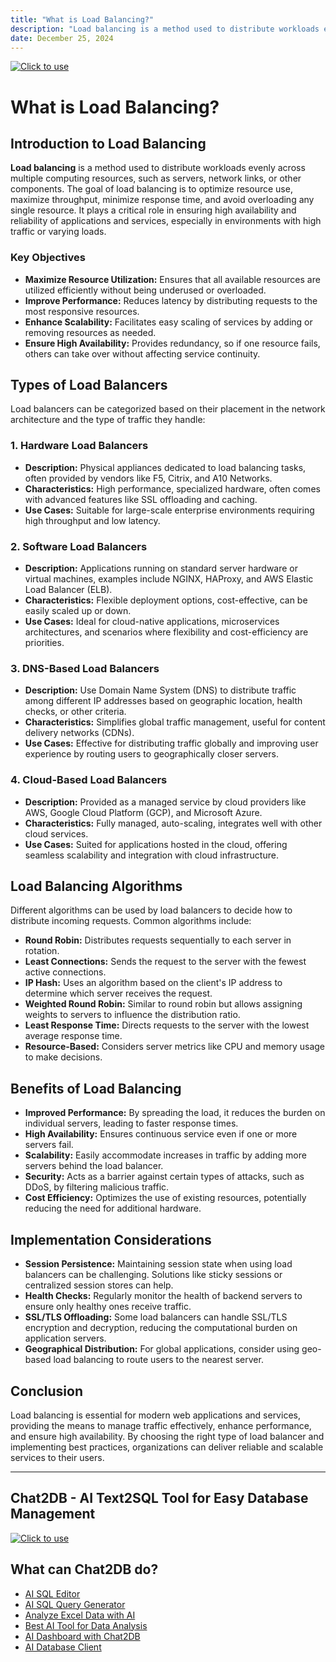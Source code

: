 ```yaml
---
title: "What is Load Balancing?"
description: "Load balancing is a method used to distribute workloads evenly across multiple computing resources, such as servers, network links, or other components."
date: December 25, 2024
---
```

[![Click to use](/image/blog/bg/chat2db1.png)](https://app.chat2db.ai/)
# What is Load Balancing?

## Introduction to Load Balancing

**Load balancing** is a method used to distribute workloads evenly across multiple computing resources, such as servers, network links, or other components. The goal of load balancing is to optimize resource use, maximize throughput, minimize response time, and avoid overloading any single resource. It plays a critical role in ensuring high availability and reliability of applications and services, especially in environments with high traffic or varying loads.

### Key Objectives

- **Maximize Resource Utilization:** Ensures that all available resources are utilized efficiently without being underused or overloaded.
- **Improve Performance:** Reduces latency by distributing requests to the most responsive resources.
- **Enhance Scalability:** Facilitates easy scaling of services by adding or removing resources as needed.
- **Ensure High Availability:** Provides redundancy, so if one resource fails, others can take over without affecting service continuity.

## Types of Load Balancers

Load balancers can be categorized based on their placement in the network architecture and the type of traffic they handle:

### 1. Hardware Load Balancers

- **Description:** Physical appliances dedicated to load balancing tasks, often provided by vendors like F5, Citrix, and A10 Networks.
- **Characteristics:** High performance, specialized hardware, often comes with advanced features like SSL offloading and caching.
- **Use Cases:** Suitable for large-scale enterprise environments requiring high throughput and low latency.

### 2. Software Load Balancers

- **Description:** Applications running on standard server hardware or virtual machines, examples include NGINX, HAProxy, and AWS Elastic Load Balancer (ELB).
- **Characteristics:** Flexible deployment options, cost-effective, can be easily scaled up or down.
- **Use Cases:** Ideal for cloud-native applications, microservices architectures, and scenarios where flexibility and cost-efficiency are priorities.

### 3. DNS-Based Load Balancers

- **Description:** Use Domain Name System (DNS) to distribute traffic among different IP addresses based on geographic location, health checks, or other criteria.
- **Characteristics:** Simplifies global traffic management, useful for content delivery networks (CDNs).
- **Use Cases:** Effective for distributing traffic globally and improving user experience by routing users to geographically closer servers.

### 4. Cloud-Based Load Balancers

- **Description:** Provided as a managed service by cloud providers like AWS, Google Cloud Platform (GCP), and Microsoft Azure.
- **Characteristics:** Fully managed, auto-scaling, integrates well with other cloud services.
- **Use Cases:** Suited for applications hosted in the cloud, offering seamless scalability and integration with cloud infrastructure.

## Load Balancing Algorithms

Different algorithms can be used by load balancers to decide how to distribute incoming requests. Common algorithms include:

- **Round Robin:** Distributes requests sequentially to each server in rotation.
- **Least Connections:** Sends the request to the server with the fewest active connections.
- **IP Hash:** Uses an algorithm based on the client's IP address to determine which server receives the request.
- **Weighted Round Robin:** Similar to round robin but allows assigning weights to servers to influence the distribution ratio.
- **Least Response Time:** Directs requests to the server with the lowest average response time.
- **Resource-Based:** Considers server metrics like CPU and memory usage to make decisions.

## Benefits of Load Balancing

- **Improved Performance:** By spreading the load, it reduces the burden on individual servers, leading to faster response times.
- **High Availability:** Ensures continuous service even if one or more servers fail.
- **Scalability:** Easily accommodate increases in traffic by adding more servers behind the load balancer.
- **Security:** Acts as a barrier against certain types of attacks, such as DDoS, by filtering malicious traffic.
- **Cost Efficiency:** Optimizes the use of existing resources, potentially reducing the need for additional hardware.

## Implementation Considerations

- **Session Persistence:** Maintaining session state when using load balancers can be challenging. Solutions like sticky sessions or centralized session stores can help.
- **Health Checks:** Regularly monitor the health of backend servers to ensure only healthy ones receive traffic.
- **SSL/TLS Offloading:** Some load balancers can handle SSL/TLS encryption and decryption, reducing the computational burden on application servers.
- **Geographical Distribution:** For global applications, consider using geo-based load balancing to route users to the nearest server.

## Conclusion

Load balancing is essential for modern web applications and services, providing the means to manage traffic effectively, enhance performance, and ensure high availability. By choosing the right type of load balancer and implementing best practices, organizations can deliver reliable and scalable services to their users.

---

## Chat2DB - AI Text2SQL Tool for Easy Database Management

[![Click to use](/image/blog/chat2db.png)](https://app.chat2db.ai/)

## What can Chat2DB do?

- [AI SQL Editor](https://chat2db.ai/feature/AI%20SQL%20Editor)
- [AI SQL Query Generator](https://chat2db.ai/feature/AI%20SQL%20Query%20Generator)
- [Analyze Excel Data with AI](https://chat2db.ai/feature/Analyze%20Excel%20Data%20with%20AI)
- [Best AI Tool for Data Analysis](https://chat2db.ai/feature/Best%20AI%20Tool%20for%20Data%20Analysis)
- [AI Dashboard with Chat2DB](https://chat2db.ai/feature/AI%20Dashboard%20with%20Chat2DB)
- [AI Database Client](https://chat2db.ai/feature/AI%20Database%20Client)
